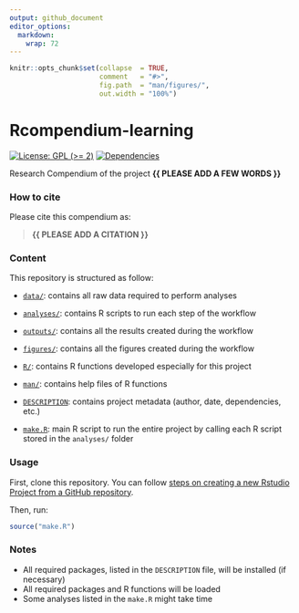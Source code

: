 ```yaml
---
output: github_document
editor_options: 
  markdown: 
    wrap: 72
---
```


<!-- README.md is generated from README.Rmd. Please edit that file -->

```r
knitr::opts_chunk$set(collapse  = TRUE,
                      comment   = "#>",
                      fig.path  = "man/figures/",
                      out.width = "100%")
```

# Rcompendium-learning

<!-- badges: start -->

[![License: GPL (\>=
2)](https://img.shields.io/badge/License-GPL%20(%3E%253D%202)-blue.svg)](https://choosealicense.com/licenses/gpl-2.0/)
[![Dependencies](https://img.shields.io/badge/dependencies-0/0-brightgreen?style=flat)](#)

<!-- badges: end -->

Research Compendium of the project **{{ PLEASE ADD A FEW WORDS }}**

### How to cite

Please cite this compendium as:

> **{{ PLEASE ADD A CITATION }}**

### Content

This repository is structured as follow:

-   [`data/`](https://github.com/samuel-a-sutherland/Rcompendium-learning/tree/master/data):
    contains all raw data required to perform analyses

-   [`analyses/`](https://github.com/samuel-a-sutherland/Rcompendium-learning/tree/main/analyses/):
    contains R scripts to run each step of the workflow

-   [`outputs/`](https://github.com/samuel-a-sutherland/Rcompendium-learning/tree/main/outputs):
    contains all the results created during the workflow

-   [`figures/`](https://github.com/samuel-a-sutherland/Rcompendium-learning/tree/main/figures):
    contains all the figures created during the workflow

-   [`R/`](https://github.com/samuel-a-sutherland/Rcompendium-learning/tree/main/R):
    contains R functions developed especially for this project

-   [`man/`](https://github.com/samuel-a-sutherland/Rcompendium-learning/tree/main/man):
    contains help files of R functions

-   [`DESCRIPTION`](https://github.com/samuel-a-sutherland/Rcompendium-learning/tree/main/DESCRIPTION):
    contains project metadata (author, date, dependencies, etc.)

-   [`make.R`](https://github.com/samuel-a-sutherland/Rcompendium-learning/tree/main/make.R):
    main R script to run the entire project by calling each R script
    stored in the `analyses/` folder

### Usage

First, clone this repository. You can follow [steps on creating a new
Rstudio Project from a GitHub
repository](https://www.epirhandbook.com/en/version-control-and-collaboration-with-git-and-github.html?q=clone#clone-from-a-github-repository).

Then, run:

```r
source("make.R")
```

### Notes

-   All required packages, listed in the `DESCRIPTION` file, will be
    installed (if necessary)
-   All required packages and R functions will be loaded
-   Some analyses listed in the `make.R` might take time
